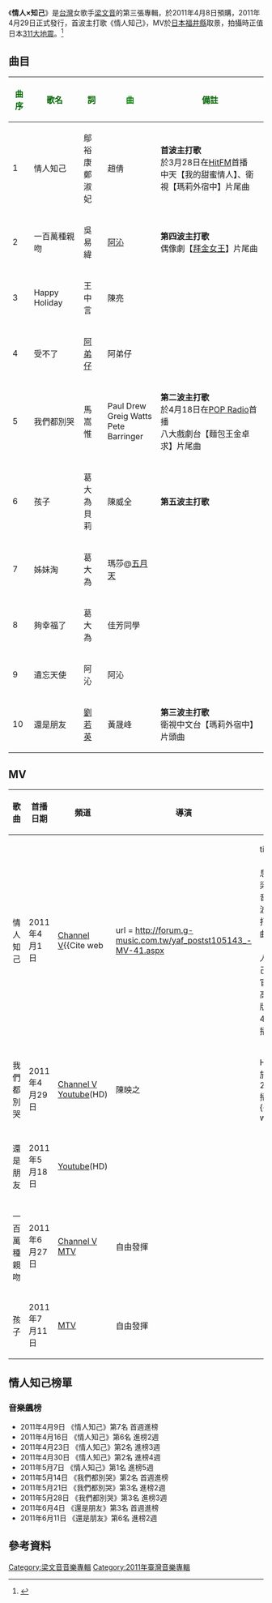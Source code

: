 {{Infobox Album 
| Name		= 情人×知己
| Type		= [[專輯|專輯]]
| Artist	= [[梁文音|梁文音]] 
| Cover		= 情人X知己.jpg
| Released  	= 2011年4月29日
| Length        = 
| Genre		= [[華語流行音樂|華語流行音樂]] 
| Label		= [[環球唱片_(台灣)|環球音樂]]
| Producer	= [[阿弟仔|阿弟仔]]
| Last album	= [[愛，一直存在|愛，一直存在]]<br>(2009)
| This album	= '''情人×知己'''<br>(2011)
| Next album	= [[黃色夾克|黃色夾克]]<BR>(2013)
| Misc = {{Extra album cover 2
| Upper caption = 2nd Edition
| Type          = 專輯
| Cover         = 情人X知己_情人版.jpg
| Lower caption = 情人版封面
}}
{{Extra album cover 2
| Upper caption = 2nd Edition
| Type          = 專輯
| Cover         = 情人X知己_知己版.jpg
| Lower caption = 知己版封面
}}
{{Extra album cover 2
| Upper caption = 改版封面
| Type          = 專輯
| Cover         = 情人×知己-音為愛典藏盤.jpg
| Lower caption = 音為愛典藏盤封面
}}
}}
《'''情人×知己'''》是[[台灣|台灣]]女歌手[[梁文音|梁文音]]的第三張專輯，於2011年4月8日預購，2011年4月29日正式發行，首波主打歌《情人知己》，MV於[[日本|日本]][[福井縣|福井縣]]取景，拍攝時正值日本[[2011年日本東北地方太平洋近海地震|311大地震]]。<ref>{{cite news
 | authorlink = http://www.nownews.com/newspic/1681/s1681760.jpg
 | author = 林孝庭
 | title = 梁文音MV赴日取景　險遇9級強震！
 | url = http://www.nownews.com/2011/03/28/545-2700260.htm
 | work = NOWnews 今日新聞網
 | accessdate = 2011年3月28日
 }}</ref>
==曲目==
{| class="wikitable"
|-
! <span style="color:darkgreen;">曲序</span> !! <span style="color:darkgreen;">歌名</span> !! <span style="color:darkgreen;">詞</span> !! <span style="color:green;">曲</span> !! <span style="color:darkgreen;">備註</span>
|-
|1||情人知己||鄔裕康<br />鄭淑妃||趙倩||'''首波主打歌'''<br />於3月28日在[[HitFM|HitFM]]首播<br />中天【我的甜蜜情人】、衛視【瑪莉外宿中】片尾曲
|-
|2||一百萬種親吻||吳易緯||[[阿沁|阿沁]]||'''第四波主打歌'''<br />偶像劇【[[拜金女王|拜金女王]]】片尾曲
|-
|3||Happy Holiday||王中言||陳亮||
|-
|4||受不了||[[阿弟仔|阿弟仔]]||阿弟仔||
|-
|5||我們都別哭||馬嵩惟||Paul Drew<br>Greig Watts<br>Pete Barringer||'''第二波主打歌'''<br>於4月18日在[[POP_Radio|POP Radio]]首播<br>八大戲劇台【麵包王金卓求】片尾曲
|-
|6||孩子||葛大為<br>貝莉||陳威全||'''第五波主打歌'''
|-
|7||姊妹淘||葛大為||瑪莎@[[五月天|五月天]]||
|-
|8||夠幸福了||葛大為||佳芳同學||
|-
|9||遺忘天使||阿沁||阿沁||
|-
|10||還是朋友||[[劉若英|劉若英]]||黃晟峰||'''第三波主打歌'''<br>衛視中文台【瑪莉外宿中】片頭曲
|}

==MV==
{|class="wikitable"
!歌曲!!首播日期!!頻道!!導演!!備註
|-
|情人知己||2011年4月1日||[[Channel_V|Channel V]]<ref>{{Cite web
 |url        = http://forum.g-music.com.tw/yaf_postst105143_-MV-41.aspx
 |title      = 【消息】梁文音 首波主打歌曲「情人知己」官方高清版MV 4/1首播！
 |accessdate = 2011年3月31日
 |author     = seheel914
 |authorlink = http://forum.g-music.com.tw/yaf_profile194839.aspx
 |work       = G-Music討論區
}}{{dead link|date=2018年3月 |bot=InternetArchiveBot |fix-attempted=yes }}</ref>||||
|-
|我們都別哭||2011年4月29日||[[Channel_V|Channel V]]<br>[[Youtube|Youtube]](HD)||陳映之||HD版於22:30播出<ref>{{Cite web
 |url        = http://forum.g-music.com.tw/yaf_postst105988_MV-429V60.aspx
 |title      = 【消息】第二波主打歌曲「我們都別哭」MV 4/29 V 首播！(60秒搶先看)
 |accessdate = 2011年4月28日
 |author     = juichieh
 |authorlink = http://forum.g-music.com.tw/yaf_profile188466.aspx
 |work       = G-Music討論區
}}{{dead link|date=2018年3月 |bot=InternetArchiveBot |fix-attempted=yes }}</ref>
|-
|還是朋友||2011年5月18日||[[Youtube|Youtube]](HD)||||
|-
|一百萬種親吻||2011年6月27日||[[Channel_V|Channel V]]<br>[[MTV|MTV]]||自由發揮||
|-
|孩子||2011年7月11日||[[MTV|MTV]]||自由發揮||
|}

== 情人知己榜單==
=== 音樂飆榜 ===
*2011年4月9日 《情人知己》第7名 首週進榜
*2011年4月16日 《情人知己》第6名 進榜2週
*2011年4月23日 《情人知己》第2名 進榜3週
*2011年4月30日 《情人知己》第2名 進榜4週
*2011年5月7日 《情人知己》第1名 進榜5週
*2011年5月14日 《我們都別哭》第2名 首週進榜
*2011年5月21日 《我們都別哭》第3名 進榜2週
*2011年5月28日 《我們都別哭》第3名 進榜3週
*2011年6月4日 《還是朋友》第3名 首週進榜
*2011年6月11日 《還是朋友》第6名 進榜2週

==參考資料==
{{reflist}}
{{梁文音}}
[[Category:梁文音音樂專輯|Category:梁文音音樂專輯]]
[[Category:2011年臺灣音樂專輯|Category:2011年臺灣音樂專輯]]